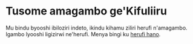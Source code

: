 # Tusome amagambo ge'Kifuliiru

Mu bindu byooshi ibiloziri indeto, ikindu kihamu ziliri herufi n'amagambo. Igambo lyooshi ligizirwi ne'herufi.
Menya bingi ku [herufi hano](./herufi).
